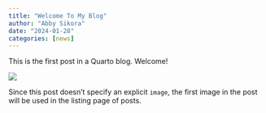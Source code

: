 ```yaml
---
title: "Welcome To My Blog"
author: "Abby Sikora"
date: "2024-01-28"
categories: [news]
---
```


This is the first post in a Quarto blog. Welcome!

![](thumbnail.jpg)

Since this post doesn't specify an explicit `image`, the first image in the post will be used in the listing page of posts.
